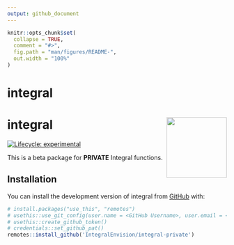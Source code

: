 ```yaml
---
output: github_document
---
```


<!-- README.md is generated from README.Rmd. Please edit that file -->

```r
knitr::opts_chunk$set(
  collapse = TRUE,
  comment = "#>",
  fig.path = "man/figures/README-",
  out.width = "100%"
)
```

# integral

# integral <a href='https://github.com/IntegralEnvision/integral'><img src='integral.png' align="right" height="138.5" /></a>

<!-- badges: start -->

[![Lifecycle: experimental](https://img.shields.io/badge/lifecycle-experimental-orange.svg)](https://lifecycle.r-lib.org/articles/stages.html#experimental)

<!-- badges: end -->

This is a beta package for **PRIVATE** Integral functions.

## Installation

You can install the development version of integral from [GitHub](https://github.com/) with:

``` r
# install.packages("use_this", "remotes")
# usethis::use_git_config(user.name = <GitHub Username>, user.email = <GitHub Email>)
# usethis::create_github_token()
# credentials::set_github_pat()
remotes::install_github('IntegralEnvision/integral-private')
```
